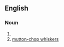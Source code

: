 ==English==

===Noun===
{{head|en|noun plural form}}

# {{plural of|muttonchop|lang=en}}
# [[mutton-chop whiskers]]